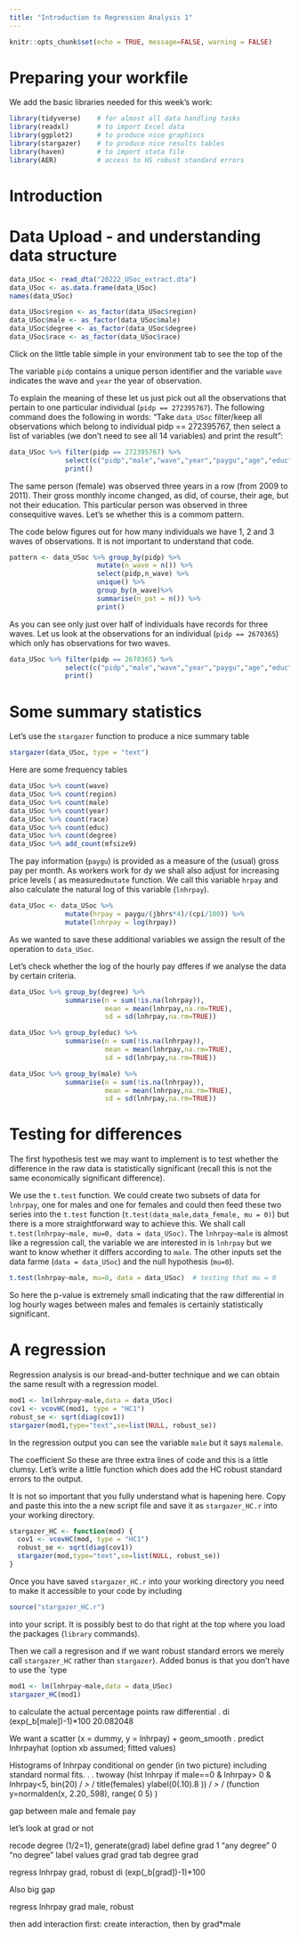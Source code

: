 ```yaml
---
title: "Introduction to Regression Analysis 1"
---
```


```r
knitr::opts_chunk$set(echo = TRUE, message=FALSE, warning = FALSE)
```


# Preparing your workfile

We add the basic libraries needed for this week's work: 

```r
library(tidyverse)    # for almost all data handling tasks
library(readxl)       # to import Excel data
library(ggplot2)      # to produce nice graphiscs
library(stargazer)    # to produce nice results tables
library(haven)        # to import stata file
library(AER)          # access to HS robust standard errors
```


# Introduction



# Data Upload - and understanding data structure

```r
data_USoc <- read_dta("20222_USoc_extract.dta")
data_USoc <- as.data.frame(data_USoc)
names(data_USoc)

data_USoc$region <- as_factor(data_USoc$region)
data_USoc$male <- as_factor(data_USoc$male)
data_USoc$degree <- as_factor(data_USoc$degree)
data_USoc$race <- as_factor(data_USoc$race)
```

Click on the little table simple in your environment tab to see the top of the 

The variable `pidp` contains a unique person identifier and the variable `wave` indicates the wave and `year` the year of observation.

To explain the meaning of these let us just pick out all the observations that pertain to one particular individual (`pidp == 272395767`). The following command does the following in words: "Take `data_USoc` filter/keep all observations which belong to individual pidp == 272395767, then select a list of variables (we don't need to see all 14 variables) and print the result":

```r
data_USoc %>% filter(pidp == 272395767) %>% 
              select(c("pidp","male","wave","year","paygu","age","educ")) %>% 
              print()
```

The same person (female) was observed three years in a row (from 2009 to 2011). Their gross monthly income changed, as did, of course, their age, but not their education. This particular person was observed in three consequitive waves. Let's se whether this is a commom pattern.

The code below figures out for how many individuals we have 1, 2 and 3 waves of observations. It is not important to understand that code.

```r
pattern <- data_USoc %>% group_by(pidp) %>% 
                      mutate(n_wave = n()) %>%  
                      select(pidp,n_wave) %>% 
                      unique() %>% 
                      group_by(n_wave)%>% 
                      summarise(n_pat = n()) %>% 
                      print()
```

As you can see only just over half of individuals have records for three waves. Let us look at the observations for an individual (`pidp == 2670365`) which only has observations for two waves.

```r
data_USoc %>% filter(pidp == 2670365) %>% 
              select(c("pidp","male","wave","year","paygu","age","educ")) %>% 
              print()
```

# Some summary statistics

Let's use the `stargazer` function to produce a nice summary table

```r
stargazer(data_USoc, type = "text")
```


Here are some frequency tables

```r

data_USoc %>% count(wave) 
data_USoc %>% count(region) 
data_USoc %>% count(male) 
data_USoc %>% count(year) 
data_USoc %>% count(race) 
data_USoc %>% count(educ) 
data_USoc %>% count(degree) 
data_USoc %>% add_count(mfsize9) 

```

The pay information (`paygu`) is provided as a measure of the (usual) gross pay per month. As workers work for dy we shall also adjust for increasing price levels ( as measured`mutate` function. We call this variable `hrpay` and also calculate the natural log of this variable (`lnhrpay`).

```r
data_USoc <- data_USoc %>% 
              mutate(hrpay = paygu/(jbhrs*4)/(cpi/100)) %>% 
              mutate(lnhrpay = log(hrpay))
```

As we wanted to save these additional variables we assign the result of the operation to `data_USoc`.

Let's check whether the log of the hourly pay dfferes if we analyse the data by certain criteria.

```r
data_USoc %>% group_by(degree) %>% 
              summarise(n = sum(!is.na(lnhrpay)), 
                        mean = mean(lnhrpay,na.rm=TRUE),
                        sd = sd(lnhrpay,na.rm=TRUE))

data_USoc %>% group_by(educ) %>% 
              summarise(n = sum(!is.na(lnhrpay)), 
                        mean = mean(lnhrpay,na.rm=TRUE),
                        sd = sd(lnhrpay,na.rm=TRUE))

data_USoc %>% group_by(male) %>% 
              summarise(n = sum(!is.na(lnhrpay)), 
                        mean = mean(lnhrpay,na.rm=TRUE),
                        sd = sd(lnhrpay,na.rm=TRUE))
```


# Testing for differences

The first hypothesis test we may want to implement is to test whether the difference in the raw data is statistically significant (recall this is not the same economically significant difference).

We use the `t.test` function. We could create two subsets of data for `lnhrpay`, one for males and one for females and could then feed these two series into the `t.test` function (`t.test(data_male,data_female, mu = 0)`) but there is a more straightforward way to achieve this. We shall call `t.test(lnhrpay~male, mu=0, data = data_USoc)`. The `lnhrpay~male` is almost like a regression call, the variable we are interested in is `lnhrpay` but we want to know whether it differs according to `male`. The other inputs set the data farme (`data = data_USoc`) and the null hypothesis (`mu=0`).

```r
t.test(lnhrpay~male, mu=0, data = data_USoc)  # testing that mu = 0
```

So here the p-value is extremely small indicating that the raw differential in log hourly wages between males and females is certainly statistically significant.

# A regression

Regression analysis is our bread-and-butter technique and we can obtain the same result with a regression model.

```r
mod1 <- lm(lnhrpay~male,data = data_USoc)
cov1 <- vcovHC(mod1, type = "HC1")
robust_se <- sqrt(diag(cov1))
stargazer(mod1,type="text",se=list(NULL, robust_se))
```

In the regression output you can see the variable `male` but it says `malemale`. 

The coefficient 
So these are three extra lines of code and this is a little clumsy. Let's write a little function which does add the HC robust standard errors to the output.

It is not so important that you fully understand what is hapening here. Copy and paste this into the a new script file and save it as `stargazer_HC.r` into your working directory. 

```r
stargazer_HC <- function(mod) {
  cov1 <- vcovHC(mod, type = "HC1")
  robust_se <- sqrt(diag(cov1))
  stargazer(mod,type="text",se=list(NULL, robust_se))
}
```

Once you have saved `stargazer_HC.r` into your working directory you need to make it accessible to your code by including

```r
source("stargazer_HC.r")
```

into your script. It is possibly best to do that right at the top where you load the packages (`library` commands).

Then we call a regresison and if we want robust standard errors we merely call `stargazer_HC` rather than `stargazer`). Added bonus is that you don't have to use the `type

```r
mod1 <- lm(lnhrpay~male,data = data_USoc)
stargazer_HC(mod1)
```

to calculate the actual percentage points raw differential
.   di (exp(_b[male])-1)*100
20.082048


We want a scatter (x = dummy, y = lnhrpay) + geom_smooth
.   predict lnhrpayhat
(option xb assumed; fitted values)

Histograms of lnhrpay conditional on gender (in two picture) including standard normal fits.
. 
. twoway (hist lnhrpay if male==0 & lnhrpay> 0 & lnhrpay<5, bin(20) /*
> */ title(females) ylabel(0(.10).8 )) /*
> */ (function y=normalden(x, 2.20,.598), range( 0 5) )

gap between male and female pay

let's look at grad or not

recode degree (1/2=1), generate(grad)
label define grad 1 "any degree" 0 "no degree"
label values grad grad
tab degree grad

regress lnhrpay grad, robust
  di (exp(_b[grad])-1)*100
  
Also big gap

regress lnhrpay grad male, robust

then add interaction
first: create interaction, then by grad*male